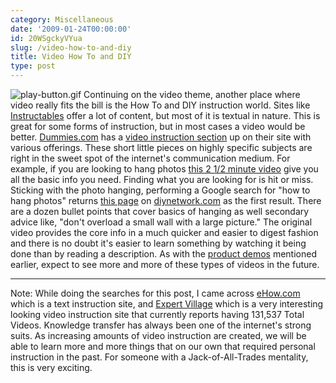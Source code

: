 ```yaml
---
category: Miscellaneous
date: '2009-01-24T00:00:00'
id: 20WSgckyVYua
slug: /video-how-to-and-diy
title: Video How To and DIY
type: post
---
```


![play-button.gif](http://www.alanwsmith.com/blog/wp-content/uploads/2009/01/play-button.gif)
Continuing on the video theme, another place where video really
fits the bill is the How To and DIY instruction world. Sites like
[Instructables](http://www.instructables.com/) offer a lot of
content, but most of it is textual in nature. This is great for
some forms of instruction, but in most cases a video would be
better. [Dummies.com](http://www.dummies.com/) has a
[video instruction section](http://www.dummies.com/search.html?filter=VIDEO)
up on their site with various offerings. These short little pieces
on highly specific subjects are right in the sweet spot of the
internet's communication medium. For example, if you are looking to
hang photos
[this 2 1/2 minute video](http://www.dummies.com/how-to/content/how-to-hang-things-on-hollow-walls.html)
give you all the basic info you need. Finding what you are looking
for is hit or miss. Sticking with the photo hanging, performing a
Google search for "how to hang photos" returns
[this page](http://www.diynetwork.com/diy/ld_other/article/0,2041,DIY_14021_2271467,00.html)
on [diynetwork.com](http://www.diynetwork.com/) as the first
result. There are a dozen bullet points that cover basics of
hanging as well secondary advice like, "don't overload a small wall
with a large picture." The original video provides the core info in
a much quicker and easier to digest fashion and there is no doubt
it's easier to learn something by watching it being done than by
reading a description. As with the
[product demos](http://www.alanwsmith.com/blog/2009/01/watch-for-more-video-reviews-and-demos/)
mentioned earlier, expect to see more and more of these types of
videos in the future.

* * * * *

Note: While doing the searches for this post, I came across
[eHow.com](http://www.ehow.com/) which is a text instruction site,
and [Expert Village](http://www.expertvillage.com/) which is a very
interesting looking video instruction site that currently reports
having 131,537 Total Videos. Knowledge transfer has always been one
of the internet's strong suits. As increasing amounts of video
instruction are created, we will be able to learn more and more
things that on our own that required personal instruction in the
past. For someone with a Jack-of-All-Trades mentality, this is very
exciting.